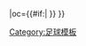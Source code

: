 {{fb team |t=-{zh-hans:博尔顿;zh-hk:保頓;}- |tan=博尔顿足球俱乐部 |tc=ENG |abb={{#if:{{{abb|}}}|BOL{{0}}}} |oc={{#if:{{{oc|}}}|{{{oc}}} }} }}<!--
--><noinclude>[[Category:足球模板]]</noinclude>